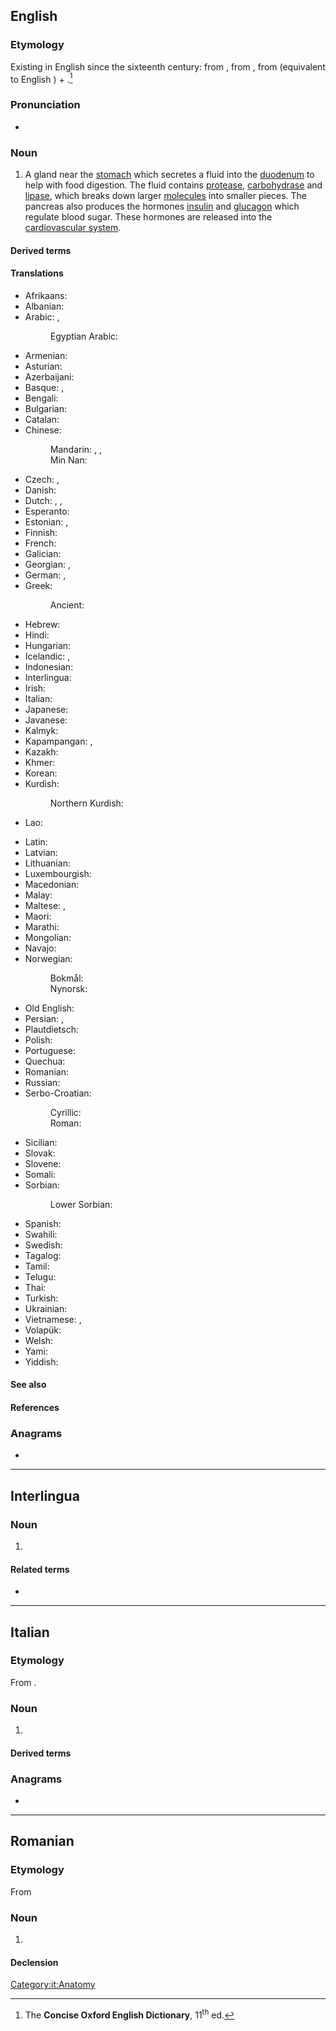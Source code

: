 {{also|pancréas|páncreas|pâncreas}}
==English==
{{wikipedia}}

===Etymology===
Existing in English since the sixteenth century: from {{der|en|la|pancreas}}, from {{der|en|grc|πάγκρεας}}, from {{m|grc|πᾶν|t=all}} (equivalent to English {{m|en|pan-}}) + {{m|grc|κρέας|t=flesh}}.<ref name="COED-etym">The '''Concise Oxford English Dictionary''', 11<sup>th</sup> ed.</ref>

===Pronunciation===
* {{a|UK}} {{IPA|en|/ˈpæŋkɹɪəs/}}

===Noun===
{{en-noun|+|pancreata}}

# {{lb|en|anatomy}} A gland near the [[stomach]] which secretes a fluid into the [[duodenum]] to help with food digestion. The fluid contains [[protease]], [[carbohydrase]] and [[lipase]], which breaks down larger [[molecules]] into smaller pieces. The pancreas also produces the hormones [[insulin]] and [[glucagon]] which regulate blood sugar. These hormones are released into the [[cardiovascular system]].
#: {{syn|en|gutbread|stomach sweetbread|belly sweetbread}}

====Derived terms====
{{col3|en
|pancreatectomy
|pancreatic
|pancreatitis
}}

====Translations====
{{trans-top|gland near the stomach}}
* Afrikaans: {{t|af|pankreas}}
* Albanian: {{t|sq|pankreasi|?}}
* Arabic: {{t|ar|بَنْكِرْيَاس|m}}, {{t|ar|مُعَثْكَلَة|f}}
*: Egyptian Arabic: {{t|arz|بنكرياس|m|tr=benkeryas}}
* Armenian: {{t+|hy|ենթաստամոքսային գեղձ}}
* Asturian: {{t+|ast|páncrees|m}}
* Azerbaijani: {{t|az|mə'dəaltı vəzi}}
* Basque: {{t+|eu|are}}, {{t|eu|pankrea}}
* Bengali: {{t+|bn|অগ্ন্যাশয়}}
* Bulgarian: {{t|bg|панкреас|m}}
* Catalan: {{t|ca|pàncrees|m}}
* Chinese:
*: Mandarin: {{t+|cmn|胰臟}}, {{t+|cmn|胰脏|tr=yízàng}}, {{t+|cmn|胰腺|tr=yíxiàn}}
*: Min Nan: {{t+|nan|腰尺|tr=io-chhioh}}
* Czech: {{t+|cs|slinivka břišní|f}}, {{t+|cs|pankreas|m}}
* Danish: {{t+|da|bugspytkirtel|c}}
* Dutch: {{t+|nl|alvleesklier|f|m}}, {{t|nl|buikspeekselklier|?}}, {{t+|nl|pancreas|m|n}}
* Esperanto: {{t|eo|pankreato}}
* Estonian: {{t+|et|kõhunääre}}, {{t+|et|pankreas}}
* Finnish: {{t+|fi|haima}}
* French: {{t+|fr|pancréas|m}}
* Galician: {{t+|gl|páncreas|m}}
* Georgian: {{t|ka|პანკრეასი}}, {{t|ka|კუჭქვეშა ჯირკვალი}}
* German: {{t+|de|Bauchspeicheldrüse|f}}, {{t+|de|Pankreas|n}}
* Greek: {{t+|el|πάγκρεας|n}}
*: Ancient: {{t|grc|πάγκρεας|n}}
* Hebrew: {{t+|he|לבלב|m|tr=lavláv}}
* Hindi: {{t+|hi|अग्न्याशय|m}}
* Hungarian: {{t+|hu|hasnyálmirigy}}
* Icelandic: {{t+|is|bris|n}}, {{t+|is|briskirtill|m}}
* Indonesian: {{t+|id|pankreas}}
* Interlingua: {{t|ia|pancreas}}
* Irish: {{t|ga|paincréas|m}}
* Italian: {{t+|it|pancreas|m}}
* Japanese: {{t+|ja|膵臓|tr=すいぞう, suizō}}
* Javanese: {{t|jv|pankreas}}
* Kalmyk: {{t|xal|нөр}}
* Kapampangan: {{t|pam|kundilat}}, {{t|pam|lape}}
* Kazakh: {{t|kk|үйқы безі}}
* Khmer: {{t+|km|លំពែង|tr=lumpɛɛŋ}}
* Korean: {{t+|ko|이자}}
* Kurdish:
*: Northern Kurdish: {{t+|kmr|pankreas|?}}
* Lao: {{t|lo|ຕັບອ່ອນ}}
{{trans-mid}}
* Latin: {{t|la|pancreas|f}}
* Latvian: {{t|lv|aizkuņģa dziedzeris|m}}
* Lithuanian: {{t+|lt|kasa|f}}
* Luxembourgish: {{t|lb|Pankreas|n}}
* Macedonian: {{t|mk|панкреас|m}}
* Malay: {{t+|ms|pankreas}}
* Maltese: {{t|mt|pankreas|m}}, {{t|mt|frixa|f}}
* Maori: {{t|mi|repe-taiaki-huka}}
* Marathi: {{t|mr|स्वादुपिंड|n}}
* Mongolian: {{t|mn|нойр булчирхай}}
* Navajo: {{t|nv|alohkʼeʼ}}
* Norwegian:
*: Bokmål: {{t+|nb|bukspyttkjertel|m}}
*: Nynorsk: {{t|nn|bukspyttkjertel|m}}
* Old English: {{t-needed|ang}}
* Persian: {{t+|fa|لوزالمعده}}, {{t+|fa|پانکراس|tr=pânkrâs}}
* Plautdietsch: {{t|pdt|Pluz|f}}
* Polish: {{t+|pl|trzustka|f}}
* Portuguese: {{t+|pt|pâncreas|m}}
* Quechua: {{t|qu|suyk'upin}}
* Romanian: {{t+|ro|pancreas|n}}
* Russian: {{t|ru|поджелу́дочная железа́|f}}
* Serbo-Croatian:
*: Cyrillic: {{t|sh|гуштѐрача|f}}
*: Roman: {{t+|sh|guštèrača|f}}
* Sicilian: {{t|scn|pancreas|?}}
* Slovak: {{t|sk|podžalúdková žľaza|f}}
* Slovene: {{t+|sl|trebušna slinavka|f}}
* Somali: {{t|so|ganac}}
* Sorbian:
*: Lower Sorbian: {{t|dsb|brjušna slinica|f}}
* Spanish: {{t+|es|páncreas|m}}
* Swahili: {{t|sw|kongosho|?}}
* Swedish: {{t+|sv|bukspottkörtel|c}}
* Tagalog: {{t|tl|lapay}}
* Tamil: {{t+|ta|கணையம்}}
* Telugu: {{t+|te|క్లోమము}}
* Thai: {{t+|th|ตับอ่อน}}
* Turkish: {{t+|tr|pankreas}}
* Ukrainian: {{t|uk|підшлункова залоза|f}}
* Vietnamese: {{t+|vi|tụy}}, {{t+|vi|lá mía}}
* Volapük: {{t|vo|pankreat}}
* Welsh: {{t|cy|cefndedyn|m}}
* Yami: {{t|tao|lilas}}
* Yiddish: {{t|yi|פּאַנקרעאַס|n}}
{{trans-bottom}}

====See also====
{{col3|en
|diabetes
|digestion
|insulin
}}

====References====
<references/>

===Anagrams===
* {{anagrams|en|a=aacenprs|Pre-Canas}}

----

==Interlingua==

===Noun===
{{ia-noun|-}}

# {{l|en|pancreas}}

====Related terms====
* {{l|ia|pancreatic}}

----

==Italian==

===Etymology===
From {{der|it|grc|-}}.

===Noun===
{{it-noun|m|-}}

# {{l|en|pancreas}}

====Derived terms====
{{col3|it
|pancreatico
|pancreatina
|pancreatite
}}

===Anagrams===
* {{anagrams|it|a=aacenprs|spancerà}}

[[Category:it:Anatomy]]
{{topics|it|Organs}}

----

==Romanian==

===Etymology===
From {{bor|ro|la|pancreas}}

===Noun===
{{ro-noun|n|pancreasuri}}

# {{l|en|pancreas}}

====Declension====
{{ro-noun-n-uri}}